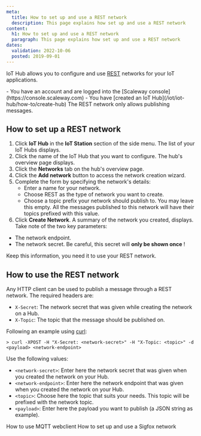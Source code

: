 ```yaml
---
meta:
  title: How to set up and use a REST network
  description: This page explains how set up and use a REST network
content:
  h1: How to set up and use a REST network
  paragraph: This page explains how set up and use a REST network
dates:
  validation: 2022-10-06
  posted: 2019-09-01
---
```


IoT Hub allows you to configure and use [REST](https://en.wikipedia.org/wiki/Representational_state_transfer) networks for your IoT applications. 

<Message type="requirement">
  - You have an account and are logged into the [Scaleway console](https://console.scaleway.com)
  - You have [created an IoT Hub](/iot/iot-hub/how-to/create-hub)
</Message>

<Message type="note">
  The REST network only allows publishing messages.
</Message> 


## How to set up a REST network 

1. Click **IoT Hub** in the **IoT Station** section of the side menu. The list of your IoT Hubs displays.
2. Click the name of the IoT Hub that you want to configure. The hub's overview page displays. 
3. Click the **Networks** tab on the hub's overview page.
4. Click the **Add network** button to access the network creation wizard.
    <Lightbox src="scaleway-iothub_network_add.webp" alt="" />
5. Complete the form by specifying the network's details:
    * Enter a name for your network.
    * Choose REST as the type of network you want to create.
    * Choose a topic prefix your network should publish to. You may leave this empty. All the messages published to this network will have their topics prefixed with this value.
    <Lightbox src="scaleway-iothub_network_modal_rest.webp" alt="" />
6. Click **Create Network**. A summary of the network you created, displays. Take note of the two key parameters:
* The network endpoint.
* The network secret. Be careful, this secret will **only be shown once** !

Keep this information, you need it to use your REST network.


## How to use the REST network

Any HTTP client can be used to publish a message through a REST network.
The required headers are:

 * `X-Secret`: The network secret that was given while creating the network on a Hub.
 * `X-Topic`: The topic that the message should be published on.

Following an example using [curl](https://curl.haxx.se/):
```
> curl -XPOST -H "X-Secret: <network-secret>" -H "X-Topic: <topic>" -d <payload> <network-endpoint>
```

Use the following values:
* `<network-secret>`: Enter here the network secret that was given when you created the network on your Hub.
* `<network-endpoint>`: Enter here the network endpoint that was given when you created the network on your Hub.
* `<topic>`: Choose here the topic that suits your needs. This topic will be prefixed with the network topic.
* `<payload>`: Enter here the payload you want to publish (a JSON string as example).


<Navigation title="See Also">
  <PreviousButton to="/iot/iot-hub/how-to/use-mqtt-webclient/">How to use MQTT webclient</PreviousButton>
  <NextButton to="/iot/iot-hub/how-to/setup-use-sigfox-network/">How to set up and use a Sigfox network</NextButton>
</Navigation>
